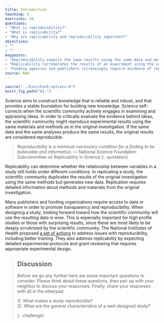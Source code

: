 ```yaml
---
title: Introduction
teaching: 5
exercises: 10
questions:
- "What is reproducibility?"
- "What is replicability?"
- "Why are replicability and reproducibility important?"
objectives:
- ""
- ""
keypoints:
- "Reproducibility expects the same results using the same data and methods from an original study."
- "Replicability corroborates the results of an experiment using the same methods as the original."
- "Funding agencies and publishers increasingly require evidence of reproducibility in grant applications and manuscript submissions."
source: Rmd
---
```


```r
source("../bin/chunk-options.R")
knitr_fig_path("01-")
```

Science aims to construct knowledge that is reliable and robust, and that provides a stable foundation for building new knowledge. Science self-corrects when the scientific community actively engages in examining and appraising ideas. In order to critically evaluate the evidence behind ideas, the scientific community might reproduce experimental results using the same materials and methods as in the original investigation. If the same data and the same analyses produce the same results, the original results are considered reproducible. 

> *Reproducibility is a minimum necessary condition for a finding to be believable and informative*.
> — National Science Foundation Subcommittee on Replicability in Science
{: .quotation}

Replicability can determine whether the relationship between variables in a study still holds under different conditions. In replicating a study, the scientific community duplicates the results of the original investigation using the same methods but generates new data. Replication requires detailed information about methods and materials from the original investigation.

Many publishers and funding organizations require access to data or software in order to promote transparency and reproducibility. When designing a study, looking forward toward how the scientific community will use the resulting data is wise. This is especially important for high profile studies or those with surprising results, since these are most likely to be deeply scrutinized by the scientific community. The National Institutes of Health proposed [a set of actions](https://www.nature.com/news/policy-nih-plans-to-enhance-reproducibility-1.14586) to address issues with reproducibility, including better training. They also address replicability by expecting detailed experimental protocols and grant reviewing that requires appropriate experimental design. 

> ## Discussion
> Before we go any further here are some important questions to consider. Please think about these questions, then pair up with your neighbor to discuss your responses. Finally, share your responses with all in the etherpad.
>
> 1). What makes a study reproducible?  
> 2). What are the general characteristics of a well-designed study?  
>
{: .challenge}



